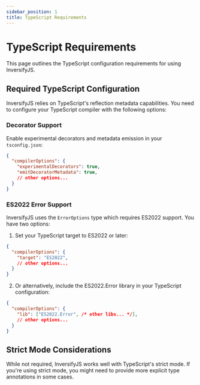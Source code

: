 ```yaml
---
sidebar_position: 1
title: TypeScript Requirements
---
```


# TypeScript Requirements

This page outlines the TypeScript configuration requirements for using InversifyJS.

## Required TypeScript Configuration

InversifyJS relies on TypeScript's reflection metadata capabilities. You need to configure your TypeScript compiler with the following options:

### Decorator Support

Enable experimental decorators and metadata emission in your `tsconfig.json`:

```json
{
  "compilerOptions": {
    "experimentalDecorators": true,
    "emitDecoratorMetadata": true,
    // other options...
  }
}
```

### ES2022 Error Support

InversifyJS uses the `ErrorOptions` type which requires ES2022 support. You have two options:

1. Set your TypeScript target to ES2022 or later:

```json
{
  "compilerOptions": {
    "target": "ES2022",
    // other options...
  }
}
```

2. Or alternatively, include the ES2022.Error library in your TypeScript configuration:

```json
{
  "compilerOptions": {
    "lib": ["ES2022.Error", /* other libs... */],
    // other options...
  }
}
```

## Strict Mode Considerations

While not required, InversifyJS works well with TypeScript's strict mode. If you're using strict mode, you might need to provide more explicit type annotations in some cases. 